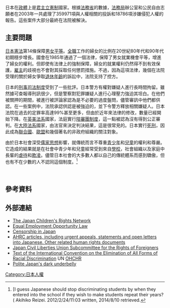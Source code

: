 {{Expand language|1=en|time=2021-10-24T00:55:41+00:00}}
{{日本政治}}
日本在[[政體|政體]]上是[[君主立憲制|君主立憲制]]國家。根據[[法務省|法務省]]的數據，[[法務局|法務局]]辦公室和公民自由志願者在2003年一共處理了359971項與人權相關的投訴和18786項涉嫌侵犯人權的報告。這些案件大部分最終在法院被解決。

==主要問題==
[[日本憲法|日本憲法]]第14條保障[[男女平等|男女平等]]。[[全職|全職]]工作的婦女的比例在20世紀80年代和90年代初期穩步增長。國會在1985年通過了一個法律，保障了男女就業機會平等，增進了婦女的權利。但即使有法律上的強制保障，婦女的就業權利仍然得不到有效保護，[[雇主|雇主]]的歧視也不會對其採取任何懲罰措施。不過，因為這項法律，幾個在法院受理的關於婦女爭取[[退休年齡|退休年齡]]的訴訟中，法院支持了控方。

日本的[[刑事司法制度|刑事司法制度]]受到了一些批評。日本警方有權對嫌疑人進行長時間拘留。雖然據可查報導刑訊很少，但是警察對犯罪嫌疑人進行心理壓力強迫其坦白。在他們被關押的期間，被進行被評論家認為是不必要的過度盤問，儘管審訊中他們都供認。在一些案例中，法院承認供認是被強迫的，並下令警方釋放相關嫌疑人。日本法院在過去的定罪率高達99%甚至更多，但由於近年來法律的修改，數量已經開始下降。在[[英美法系|英美法系]]國家，法庭實行[[陪審團制度|陪審團制度]]，這一點被認為沒有得到公正審判。在[[大陸法系|大陸法系]]國家，由法官來決定判決結果，這是很常見的。日本實行[[死刑|死刑]]，因此成為[[聯合國|聯合國]]、[[歐盟|歐盟]]和幾個著名的非政府組織的關注對象。

由於日本社會深受[[儒家思想|儒家思想]]影響，就傳統而言不尊重[[青少年|青少年]]和[[兒童|兒童]]的權利和尊嚴。它造成的結果就是在社會中青少年和兒童經常受到來自[[學校|學校]]，社會組織以及家庭中長輩的[[虐待|虐待]]和[[欺凌|欺凌]]。儘管日本社會的大多數人都以自己的傳統體系而感到驕傲，但也有不在少數的人不認同這個制度。<ref>[I guess Japanese should stop discriminating students by when they entered into the school if they wish to make students repeat their years? ({{lang|ja|留年させるなら先輩後輩カルチャーも止めるべきでは？)http://www.newsweekjapan.jp/reizei/2012/02/post-403.php] News Week Japan, プリンストン発　日本／アメリカ 新時代.}} Akihiko Reizei. 2012/2/24/11:03 written, 2014/8/10 retrieved.</ref>

<br />

== 參考資料 ==
{{Reflist}}

== 外部連結 ==
* [http://www.crnjapan.net/ The Japan Children's Rights Network] {{Wayback|url=http://www.crnjapan.net/ |date=20210320210030 }}
* [https://web.archive.org/web/20100531195353/http://www.jiwe.or.jp/english/law/law1_1_1.html Equal Employment Opportunity Law]
* [https://web.archive.org/web/20061002152305/http://www.ifex.org/en/content/view/full/151/ Censorship in Japan]
* [http://newsletters.ahrchk.net/jpn/ AHRC articles, including urgent appeals, statements and open letters into Japanese. Other related human rights documents] {{Wayback|url=http://newsletters.ahrchk.net/jpn/ |date=20160323024346 }}
*[https://web.archive.org/web/20081030200040/http://www.jclu.org/file/special_rapporteur.pdf Japan Civil Liberties Union Subcommittee for the Rights of Foreigners]
*[https://www.webcitation.org/61DocT4xh?url=http://www2.ohchr.org/english/law/cerd.htm Text of the International Convention on the Elimination of All Forms of Racial Discrimination] UN [[OHCHR|OHCHR]]
*[http://www.asiancenturyinstitute.com/politics/722-polite-japan-s-dark-underbelly Polite Japan's dark underbelly] {{Wayback|url=http://www.asiancenturyinstitute.com/politics/722-polite-japan-s-dark-underbelly |date=20160311041328 }}

{{日本主題}}
{{亞洲題目|人權}}

[[Category:日本人權|Category:日本人權]]